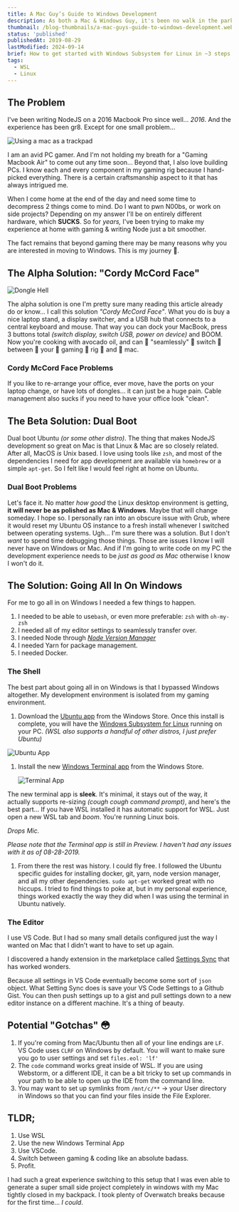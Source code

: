 ```yaml
---
title: A Mac Guy’s Guide to Windows Development
description: As both a Mac & Windows Guy, it's been no walk in the park trying to develop Node.js services on Windows devices. Especially compared to the relatively seamless experience on both Mac & Linux. But with the Windows Sub System for Linux rapidly gaining popularity, now's an excellent time to jump into getting a great dev environment setup on your gaming rig.
thumbnail: /blog-thumbnails/a-mac-guys-guide-to-windows-development.webp
status: 'published'
publishedAt: 2019-08-29
lastModified: 2024-09-14
brief: How to get started with Windows Subsystem for Linux in ~3 steps.
tags:
  - WSL
  - Linux
---
```


## The Problem

I've been writing NodeJS on a 2016 Macbook Pro since well... _2016_. And the experience has been gr8. Except for one small problem...

![Using a mac as a trackpad](https://images.iskysoft.com/images/blog/11.jpg)

I am an avid PC gamer. And I'm not holding my breath for a "Gaming Macbook Air" to come out any time soon... Beyond that, I also love building PCs. I know each and every component in my gaming rig because I hand-picked everything. There is a certain craftsmanship aspect to it that has always intrigued me.

When I come home at the end of the day and need some time to decompress 2 things come to mind. Do I want to pwn N00bs, or work on side projects? Depending on my answer I'll be on entirely different hardware, which **SUCKS**. So for _years,_ I've been trying to make my experience at home with gaming & writing Node just a bit smoother.

The fact remains that beyond gaming there may be many reasons why you are interested in moving to Windows. This is my journey 🚀.

## The Alpha Solution: "Cordy McCord Face"

![Dongle Hell](/blog-images/dongle-hell.webp)

The alpha solution is one I'm pretty sure many reading this article already do or know... I call this solution _"Cordy McCord Face"_. What you do is buy a nice laptop stand, a display switcher, and a USB hub that connects to a central keyboard and mouse. That way you can dock your MacBook, press 3 buttons total _(switch display, switch USB, power on device)_ and BOOM. Now you're cooking with avocado oil, and can 👏 "seamlessly" 👏 switch 👏 between 👏 your 👏 gaming 👏 rig 👏 and 👏 mac.

### Cordy McCord Face Problems

If you like to re-arrange your office, ever move, have the ports on your laptop change, or have lots of dongles... it can just be a huge pain. Cable management also sucks if you need to have your office look "clean".

## The Beta Solution: Dual Boot

Dual boot Ubuntu _(or some other distro)_. The thing that makes NodeJS development so great on Mac is that Linux & Mac are so closely related. After all, MacOS _is_ Unix based. I love using tools like `zsh`, and most of the dependencies I need for app development are available via `homebrew` or a simple `apt-get`. So I felt like I would feel right at home on Ubuntu.

### Dual Boot Problems

Let's face it. No matter _how good_ the Linux desktop environment is getting, **it will never be as polished as Mac & Windows**. Maybe that will change someday. I hope so. I personally ran into an obscure issue with Grub, where it would reset my Ubuntu OS instance to a fresh install whenever I switched between operating systems. Ugh... I'm sure there was a solution. But I don't _want_ to spend time debugging those things. Those are issues I know I will never have on Windows or Mac. And if I'm going to write code on my PC the development experience needs to be _just as good as Mac_ otherwise I know I won't do it.

## The Solution: Going All In On Windows

For me to go all in on Windows I needed a few things to happen.

1. I needed to be able to use`bash`, or even more preferable: `zsh` with `oh-my-zsh`
2. I needed all of my editor settings to seamlessly transfer over.
3. I needed Node through _[Node Version Manager](https://github.com/nvm-sh/nvm)_
4. I needed Yarn for package management.
5. I needed Docker.

### The Shell

The best part about going all in on Windows is that I bypassed Windows altogether. My development environment is isolated from my gaming environment.

1. Download the [Ubuntu app](https://www.microsoft.com/en-us/p/ubuntu/9nblggh4msv6?activetab=pivot:overviewtab) from the Windows Store. Once this install is complete, you will have the [Windows Subsystem for Linux](https://docs.microsoft.com/en-us/windows/wsl/install-win10) running on your PC. _(WSL also supports a handful of other distros, I just prefer Ubuntu)_

![Ubuntu App](https://thepracticaldev.s3.amazonaws.com/i/65bnmr86xziuut0wyndw.png)

1. Install the new [Windows Terminal app](https://www.youtube.com/watch?v=8gw0rXPMMPE) from the Windows Store.

   ![Terminal App](https://thepracticaldev.s3.amazonaws.com/i/hylwd64ekvc7rexbhmbb.png)

The new terminal app is **sleek**. It's minimal, it stays out of the way, it actually supports re-sizing _(cough cough command prompt)_, and here's the best part... If you have WSL installed it has automatic support for WSL. Just open a new WSL tab and _boom_. You're running Linux bois.

_Drops Mic._

_Please note that the Terminal app is still in Preview. I haven't had any issues with it as of 08-28-2019._

1. From there the rest was history. I could fly free. I followed the Ubuntu specific guides for installing docker, git, yarn, node version manager, and all my other dependencies. `sudo apt-get` worked great with no hiccups. I tried to find things to poke at, but in my personal experience, things worked exactly the way they did when I was using the terminal in Ubuntu natively.

### The Editor

I use VS Code. But I had so many small details configured just the way I wanted on Mac that I didn't want to have to set up again.

I discovered a handy extension in the marketplace called [Settings Sync](https://marketplace.visualstudio.com/items?itemName=Shan.code-settings-sync) that has worked wonders.

Because all settings in VS Code eventually become some sort of `json` object. What Setting Sync does is save your VS Code Settings to a Github Gist. You can then push settings up to a gist and pull settings down to a new editor instance on a different machine. It's a thing of beauty.

## Potential "Gotchas" 😳

1. If you're coming from Mac/Ubuntu then all of your line endings are `LF`. VS Code uses `CLRF` on Windows by default. You will want to make sure you go to user settings and set `files.eol: 'lf'`
2. The `code` command works great inside of WSL. If you are using Webstorm, or a different IDE, it can be a bit tricky to set up commands in your path to be able to open up the IDE from the command line.
3. You may want to set up symlinks from `/mnt/c/**` -> your User directory in Windows so that you can find your files inside the File Explorer.

## TLDR;

1. Use WSL
2. Use the new Windows Terminal App
3. Use VSCode.
4. Switch between gaming & coding like an absolute badass.
5. Profit.

I had such a great experience switching to this setup that I was even able to generate a super small side project completely in windows with my Mac tightly closed in my backpack. I took plenty of Overwatch breaks because for the first time... _I could_.
